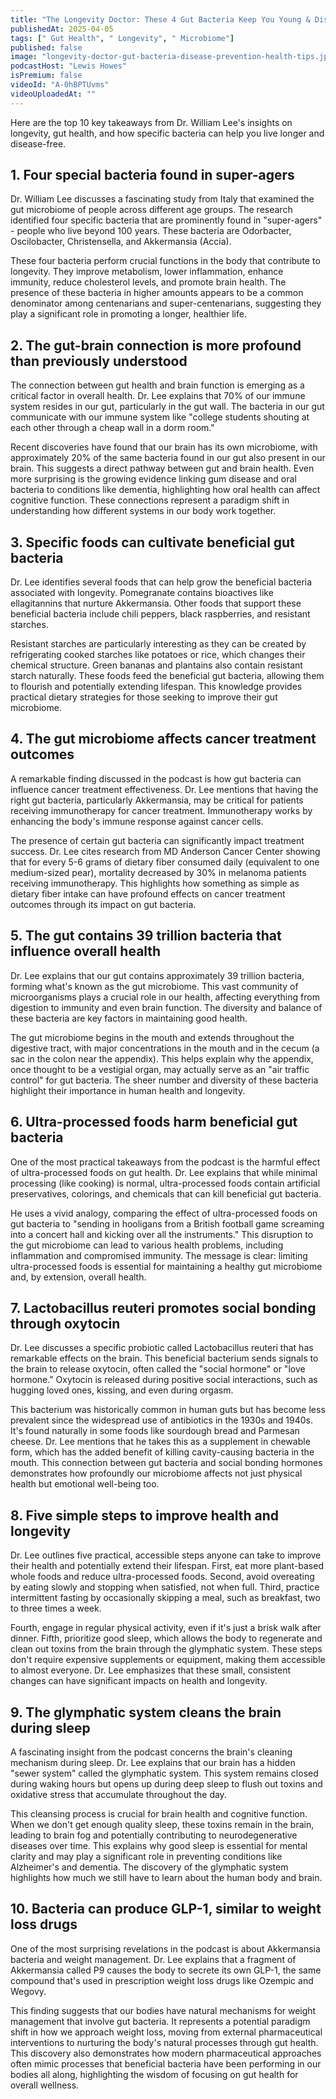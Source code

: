 ```yaml
---
title: "The Longevity Doctor: These 4 Gut Bacteria Keep You Young & Disease-Free! Eat This to Get Them!"
publishedAt: 2025-04-05
tags: [" Gut Health", " Longevity", " Microbiome"]
published: false
image: "longevity-doctor-gut-bacteria-disease-prevention-health-tips.jpg"
podcastHost: "Lewis Howes"
isPremium: false
videoId: "A-0hBPTUvms"
videoUploadedAt: ""
---
```



<PodcastSummaryPageLayout frontmatter={frontmatter}>

Here are the top 10 key takeaways from Dr. William Lee's insights on longevity, gut health, and how specific bacteria can help you live longer and disease-free.

## 1. Four special bacteria found in super-agers

Dr. William Lee discusses a fascinating study from Italy that examined the gut microbiome of people across different age groups. The research identified four specific bacteria that are prominently found in "super-agers" - people who live beyond 100 years. These bacteria are Odorbacter, Oscilobacter, Christensella, and Akkermansia (Accia).

These four bacteria perform crucial functions in the body that contribute to longevity. They improve metabolism, lower inflammation, enhance immunity, reduce cholesterol levels, and promote brain health. The presence of these bacteria in higher amounts appears to be a common denominator among centenarians and super-centenarians, suggesting they play a significant role in promoting a longer, healthier life.

## 2. The gut-brain connection is more profound than previously understood

The connection between gut health and brain function is emerging as a critical factor in overall health. Dr. Lee explains that 70% of our immune system resides in our gut, particularly in the gut wall. The bacteria in our gut communicate with our immune system like "college students shouting at each other through a cheap wall in a dorm room."

Recent discoveries have found that our brain has its own microbiome, with approximately 20% of the same bacteria found in our gut also present in our brain. This suggests a direct pathway between gut and brain health. Even more surprising is the growing evidence linking gum disease and oral bacteria to conditions like dementia, highlighting how oral health can affect cognitive function. These connections represent a paradigm shift in understanding how different systems in our body work together.

## 3. Specific foods can cultivate beneficial gut bacteria

Dr. Lee identifies several foods that can help grow the beneficial bacteria associated with longevity. Pomegranate contains bioactives like ellagitannins that nurture Akkermansia. Other foods that support these beneficial bacteria include chili peppers, black raspberries, and resistant starches.

Resistant starches are particularly interesting as they can be created by refrigerating cooked starches like potatoes or rice, which changes their chemical structure. Green bananas and plantains also contain resistant starch naturally. These foods feed the beneficial gut bacteria, allowing them to flourish and potentially extending lifespan. This knowledge provides practical dietary strategies for those seeking to improve their gut microbiome.

## 4. The gut microbiome affects cancer treatment outcomes

A remarkable finding discussed in the podcast is how gut bacteria can influence cancer treatment effectiveness. Dr. Lee mentions that having the right gut bacteria, particularly Akkermansia, may be critical for patients receiving immunotherapy for cancer treatment. Immunotherapy works by enhancing the body's immune response against cancer cells.

The presence of certain gut bacteria can significantly impact treatment success. Dr. Lee cites research from MD Anderson Cancer Center showing that for every 5-6 grams of dietary fiber consumed daily (equivalent to one medium-sized pear), mortality decreased by 30% in melanoma patients receiving immunotherapy. This highlights how something as simple as dietary fiber intake can have profound effects on cancer treatment outcomes through its impact on gut bacteria.

## 5. The gut contains 39 trillion bacteria that influence overall health

Dr. Lee explains that our gut contains approximately 39 trillion bacteria, forming what's known as the gut microbiome. This vast community of microorganisms plays a crucial role in our health, affecting everything from digestion to immunity and even brain function. The diversity and balance of these bacteria are key factors in maintaining good health.

The gut microbiome begins in the mouth and extends throughout the digestive tract, with major concentrations in the mouth and in the cecum (a sac in the colon near the appendix). This helps explain why the appendix, once thought to be a vestigial organ, may actually serve as an "air traffic control" for gut bacteria. The sheer number and diversity of these bacteria highlight their importance in human health and longevity.

## 6. Ultra-processed foods harm beneficial gut bacteria

One of the most practical takeaways from the podcast is the harmful effect of ultra-processed foods on gut health. Dr. Lee explains that while minimal processing (like cooking) is normal, ultra-processed foods contain artificial preservatives, colorings, and chemicals that can kill beneficial gut bacteria.

He uses a vivid analogy, comparing the effect of ultra-processed foods on gut bacteria to "sending in hooligans from a British football game screaming into a concert hall and kicking over all the instruments." This disruption to the gut microbiome can lead to various health problems, including inflammation and compromised immunity. The message is clear: limiting ultra-processed foods is essential for maintaining a healthy gut microbiome and, by extension, overall health.

## 7. Lactobacillus reuteri promotes social bonding through oxytocin

Dr. Lee discusses a specific probiotic called Lactobacillus reuteri that has remarkable effects on the brain. This beneficial bacterium sends signals to the brain to release oxytocin, often called the "social hormone" or "love hormone." Oxytocin is released during positive social interactions, such as hugging loved ones, kissing, and even during orgasm.

This bacterium was historically common in human guts but has become less prevalent since the widespread use of antibiotics in the 1930s and 1940s. It's found naturally in some foods like sourdough bread and Parmesan cheese. Dr. Lee mentions that he takes this as a supplement in chewable form, which has the added benefit of killing cavity-causing bacteria in the mouth. This connection between gut bacteria and social bonding hormones demonstrates how profoundly our microbiome affects not just physical health but emotional well-being too.

## 8. Five simple steps to improve health and longevity

Dr. Lee outlines five practical, accessible steps anyone can take to improve their health and potentially extend their lifespan. First, eat more plant-based whole foods and reduce ultra-processed foods. Second, avoid overeating by eating slowly and stopping when satisfied, not when full. Third, practice intermittent fasting by occasionally skipping a meal, such as breakfast, two to three times a week.

Fourth, engage in regular physical activity, even if it's just a brisk walk after dinner. Fifth, prioritize good sleep, which allows the body to regenerate and clean out toxins from the brain through the glymphatic system. These steps don't require expensive supplements or equipment, making them accessible to almost everyone. Dr. Lee emphasizes that these small, consistent changes can have significant impacts on health and longevity.

## 9. The glymphatic system cleans the brain during sleep

A fascinating insight from the podcast concerns the brain's cleaning mechanism during sleep. Dr. Lee explains that our brain has a hidden "sewer system" called the glymphatic system. This system remains closed during waking hours but opens up during deep sleep to flush out toxins and oxidative stress that accumulate throughout the day.

This cleansing process is crucial for brain health and cognitive function. When we don't get enough quality sleep, these toxins remain in the brain, leading to brain fog and potentially contributing to neurodegenerative diseases over time. This explains why good sleep is essential for mental clarity and may play a significant role in preventing conditions like Alzheimer's and dementia. The discovery of the glymphatic system highlights how much we still have to learn about the human body and brain.

## 10. Bacteria can produce GLP-1, similar to weight loss drugs

One of the most surprising revelations in the podcast is about Akkermansia bacteria and weight management. Dr. Lee explains that a fragment of Akkermansia called P9 causes the body to secrete its own GLP-1, the same compound that's used in prescription weight loss drugs like Ozempic and Wegovy.

This finding suggests that our bodies have natural mechanisms for weight management that involve gut bacteria. It represents a potential paradigm shift in how we approach weight loss, moving from external pharmaceutical interventions to nurturing the body's natural processes through gut health. This discovery also demonstrates how modern pharmaceutical approaches often mimic processes that beneficial bacteria have been performing in our bodies all along, highlighting the wisdom of focusing on gut health for overall wellness.

</PodcastSummaryPageLayout>
